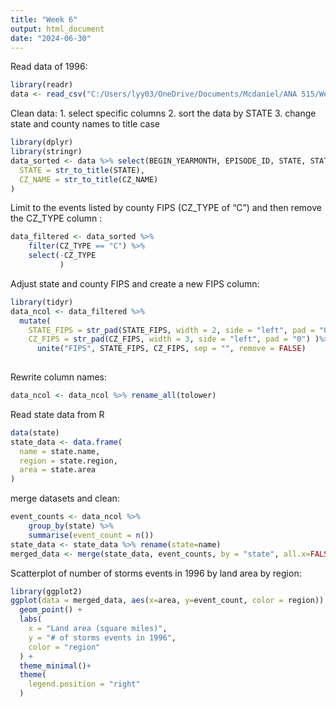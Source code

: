 ---
title: "Week 6"
output: html_document
date: "2024-06-30"
---

Read data of 1996:

```{r, echo=TRUE}
library(readr)
data <- read_csv("C:/Users/lyy03/OneDrive/Documents/Mcdaniel/ANA 515/Week 6/StormEvents_details-ftp_v1.0_d1996_c20220425.csv.gz")

```

Clean data:
1. select specific columns
2. sort the data by STATE
3. change state and county names to title case
```{r, echo=TRUE}
library(dplyr)
library(stringr)
data_sorted <- data %>% select(BEGIN_YEARMONTH, EPISODE_ID, STATE, STATE_FIPS, CZ_NAME, CZ_TYPE, CZ_FIPS, EVENT_TYPE) %>% arrange(STATE) %>% mutate (
  STATE = str_to_title(STATE),
  CZ_NAME = str_to_title(CZ_NAME)
)
```

Limit to the events listed by county FIPS (CZ_TYPE of “C”) and then remove the CZ_TYPE column :
```{r, echo = TRUE}
data_filtered <- data_sorted %>% 
    filter(CZ_TYPE == "C") %>%
    select(-CZ_TYPE
           )
```

Adjust state and county FIPS and create a new FIPS column:
```{r, echo = TRUE}
library(tidyr)
data_ncol <- data_filtered %>%
  mutate(
    STATE_FIPS = str_pad(STATE_FIPS, width = 2, side = "left", pad = "0"),
    CZ_FIPS = str_pad(CZ_FIPS, width = 3, side = "left", pad = "0") )%>%
      unite("FIPS", STATE_FIPS, CZ_FIPS, sep = "", remove = FALSE)
  
```

Rewrite column names:
```{r, echo=TRUE}
data_ncol <- data_ncol %>% rename_all(tolower)
```

Read state data from R
```{r, echo = TRUE}
data(state)
state_data <- data.frame(
  name = state.name,
  region = state.region,
  area = state.area
)
```

merge datasets and clean:
```{r, echo = TRUE}
event_counts <- data_ncol %>%
    group_by(state) %>%
    summarise(event_count = n())
state_data <- state_data %>% rename(state=name)
merged_data <- merge(state_data, event_counts, by = "state", all.x=FALSE)

```

Scatterplot of number of storms events in 1996 by land area by region:
```{r, echo = TRUE}
library(ggplot2)
ggplot(data = merged_data, aes(x=area, y=event_count, color = region)) +
  geom_point() +
  labs(
    x = "Land area (square miles)",
    y = "# of storms events in 1996",
    color = "region"
  ) +
  theme_minimal()+
  theme(
    legend.position = "right"
  )
```

